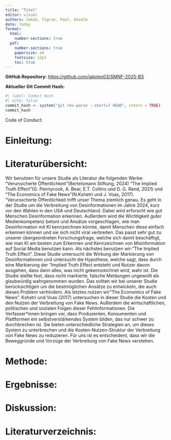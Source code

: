 ```yaml
---
title: "Titel"
editor: visual
authors: Jakob, Tigran, Paul, Anselm
date: today
format: 
  html: 
    number-sections: true
  pdf: 
    number-sections: true
    papersize: a4
    fontsize: 12pt
    toc: true
---
```


**GitHub Repository:** <https://github.com/jakolex03/SMNF-2025-B3>

**Aktueller** **Git Commit Hash:**

```r
#| label: Commit Hash
#| echo: false
commit_hash <- system("git rev-parse --short=7 HEAD", intern = TRUE)
commit_hash

```

Code of Conduct:

# Einleitung:

# Literaturübersicht:

Wir benutzen für unsere Studie als Literatur die folgenden Werke: "Verunsicherte Öffentlichkeit"(Bertelsmann Stiftung, 2024) "The Implied Truth Effect"(G. Pennycook, A. Bear, E.T. Collins und D. G. Rand, 2021) und "The Economics of Fake News"(N.Kshetri und J. Voas, 2017). "Verunsicherte Öffentlichkeit trifft unser Thema ziemlich genau. Es geht in der Studie um die Verbreitung von Desinformationen im Jahre 2024, kurz vor den Wahlen in den USA und Deutschland. Dabei wird erforscht wie gut Menschen Desinformation erkennen. Außerdem wird die Wichtigkeit guter Medienkompetenz betont und Ansätze vorgeschlagen, wie man Desinformation mit KI kennzeichnen könnte, damit Menschen diese einfach erkennen können und sie sich nicht viral verbreiten. Das passt sehr gut zu unserer übergeordneten Forschungsfrage, welche sich damit beschäftigt, wie man KI am besten zum Erkennen und Kennzeichnen von Misinformation auf Social Media benutzen kann. Als nächstes benutzen wir: "The Implied Truth Effect". Diese Studie untersucht die Wirkung der Markierung von Desinformationen und untersucht die Hypothese, welche sagt, dass durch eine Markierung der "Implied Truth Effect entsteht und Nutzer davon ausgehen, dass dann alles, was nicht gekennzeichnet wird, wahr ist. Die Studie stellte fest, dass nicht markierte, falsche Meldungen ungewollt als glaubwürdig wahrgenommen wurden. Das sollten wir bei unserer Studie berücksichtigen um die bestmöglichen Ansätze zu entwickeln, die auch dieses Problem verhindern. Als letztes nutzen wir "The Economics of Fake News". Kshetri und Voas (2017) untersuchen in dieser Studie die Kosten und den Nutzen der Verbreitung von Fake News. Außerdem die wirtschaftlichen, politischen und sozialen Folgen dieser Fehlinformationen. Die Verfasser\*innen bringen vor, dass Produzenten, Konsumenten und Plattformen ein selbstverstärkendes System bilden, das nur schwer zu durchbrechen ist. Sie bieten unterschiedliche Strategien an, um dieses System zu unterbrechen und die Kosten-Nutzen-Struktur der Verbreitung von Fake News zu reduzieren. Für uns ist es entscheident, dass wir die Beweggründe und Vorzüge der Verbreitung von Fake News verstehen.

# Methode:

# Ergebnisse:

# Diskussion:

# Literaturverzeichnis:
